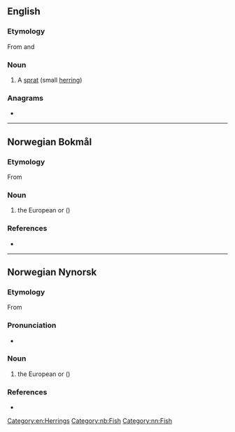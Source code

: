 ==English==

===Etymology===
From {{der|en|no|brisling}} and {{der|en|da|brisling}}

===Noun===
{{en-noun|s|brisling}}

# A [[sprat]] (small [[herring]])

===Anagrams===
* {{anagrams|en|birlings}}

[[Category:en:Herrings]]

----

==Norwegian Bokmål==
{{wikipedia|lang=no}}

===Etymology===
From {{der|nb|nds-de|bretling}}

===Noun===
{{nb-noun-m1}}

# the European {{l|en|sprat}} or {{l|en|brisling}} ({{taxlink|Sprattus sprattus|species|noshow=1}})

===References===
* {{R:The Bokmål Dictionary}}

[[Category:nb:Fish]]

----

==Norwegian Nynorsk==
{{wikipedia|lang=nn}}

===Etymology===
From {{der|nn|nds-de|bretling}}

===Pronunciation===
* {{IPA|/²brɪslɪŋ/|lang=no}}

===Noun===
{{nn-noun-m1}}

# the European {{l|en|sprat}} or {{l|en|brisling}} ({{taxlink|Sprattus sprattus|species|noshow=1}})

===References===
* {{R:The Nynorsk Dictionary}}

[[Category:nn:Fish]]